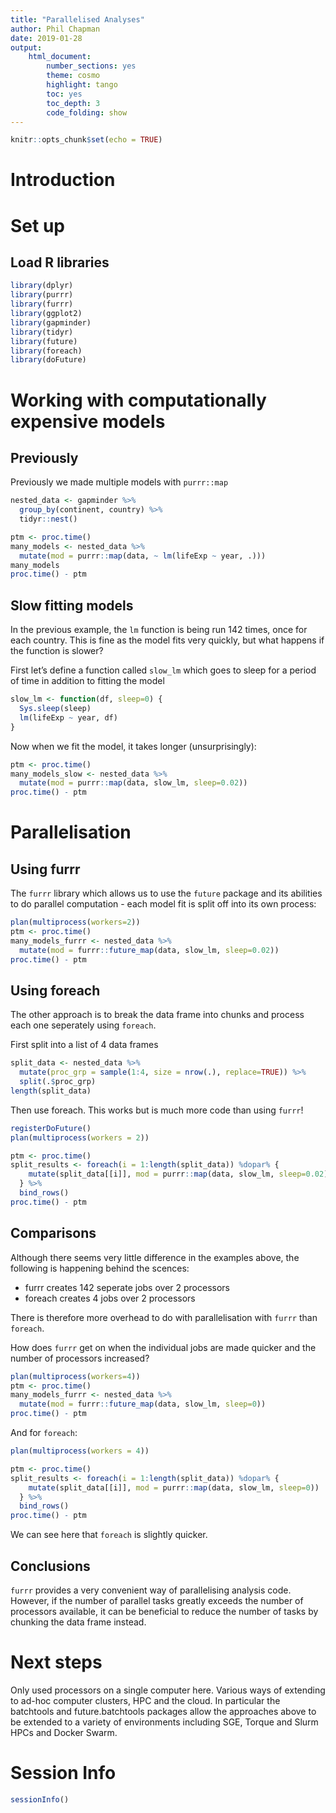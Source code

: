 ```yaml
---
title: "Parallelised Analyses"
author: Phil Chapman
date: 2019-01-28
output: 
    html_document:
        number_sections: yes
        theme: cosmo
        highlight: tango
        toc: yes
        toc_depth: 3
        code_folding: show
---
```


```r
knitr::opts_chunk$set(echo = TRUE)
```

# Introduction



# Set up

## Load R libraries

```r
library(dplyr)
library(purrr)
library(furrr)
library(ggplot2)
library(gapminder)
library(tidyr)
library(future)
library(foreach)
library(doFuture)
```

# Working with computationally expensive models

## Previously

Previously we made multiple models with `purrr::map`

```r
nested_data <- gapminder %>%
  group_by(continent, country) %>%
  tidyr::nest() 

ptm <- proc.time()
many_models <- nested_data %>%
  mutate(mod = purrr::map(data, ~ lm(lifeExp ~ year, .)))
many_models
proc.time() - ptm
```

## Slow fitting models

In the previous example, the `lm` function is being run 142 times, once for each country. This is fine as the model fits very quickly, but what happens if the function is slower?

First let's define a function called `slow_lm` which goes to sleep for a period of time in addition to fitting the model

```r
slow_lm <- function(df, sleep=0) {
  Sys.sleep(sleep)
  lm(lifeExp ~ year, df)
}
```

Now when we fit the model, it takes longer (unsurprisingly):

```r
ptm <- proc.time()
many_models_slow <- nested_data %>%
  mutate(mod = purrr::map(data, slow_lm, sleep=0.02))
proc.time() - ptm

```

# Parallelisation

## Using furrr

The `furrr` library which allows us to use the `future` package and its abilities to do parallel computation - each model fit is split off into its own process:

```r
plan(multiprocess(workers=2))
ptm <- proc.time()
many_models_furrr <- nested_data %>%
  mutate(mod = furrr::future_map(data, slow_lm, sleep=0.02))
proc.time() - ptm
```

## Using foreach

The other approach is to break the data frame into chunks and process each one seperately using `foreach`.

First split into a list of 4 data frames

```r
split_data <- nested_data %>% 
  mutate(proc_grp = sample(1:4, size = nrow(.), replace=TRUE)) %>%
  split(.$proc_grp)
length(split_data)
```

Then use foreach.  This works but is much more code than using `furrr`!

```r
registerDoFuture()
plan(multiprocess(workers = 2))

ptm <- proc.time()
split_results <- foreach(i = 1:length(split_data)) %dopar% {
    mutate(split_data[[i]], mod = purrr::map(data, slow_lm, sleep=0.02))
  } %>%
  bind_rows()
proc.time() - ptm

```

## Comparisons

Although there seems very little difference in the examples above, the following is happening behind the scences:

- furrr creates 142 seperate jobs over 2 processors
- foreach creates 4 jobs over 2 processors

There is therefore more overhead to do with parallelisation with `furrr` than `foreach`.  

How does `furrr` get on when the individual jobs are made quicker and the number of processors increased?

```r
plan(multiprocess(workers=4))
ptm <- proc.time()
many_models_furrr <- nested_data %>%
  mutate(mod = furrr::future_map(data, slow_lm, sleep=0))
proc.time() - ptm
```

And for `foreach`:

```r
plan(multiprocess(workers = 4))

ptm <- proc.time()
split_results <- foreach(i = 1:length(split_data)) %dopar% {
    mutate(split_data[[i]], mod = purrr::map(data, slow_lm, sleep=0))
  } %>%
  bind_rows()
proc.time() - ptm
```

We can see here that `foreach` is slightly quicker.  

## Conclusions

`furrr` provides a very convenient way of parallelising analysis code.  However, if the number of parallel tasks greatly exceeds the number of processors available, it can be beneficial to reduce the number of tasks by chunking the data frame instead.

# Next steps

Only used processors on a single computer here.  Various ways of extending to ad-hoc computer clusters, HPC and the cloud.  In particular the batchtools and future.batchtools packages allow the approaches above to be extended to a variety of environments including SGE, Torque and Slurm HPCs and Docker Swarm.

# Session Info

```r
sessionInfo()
```
